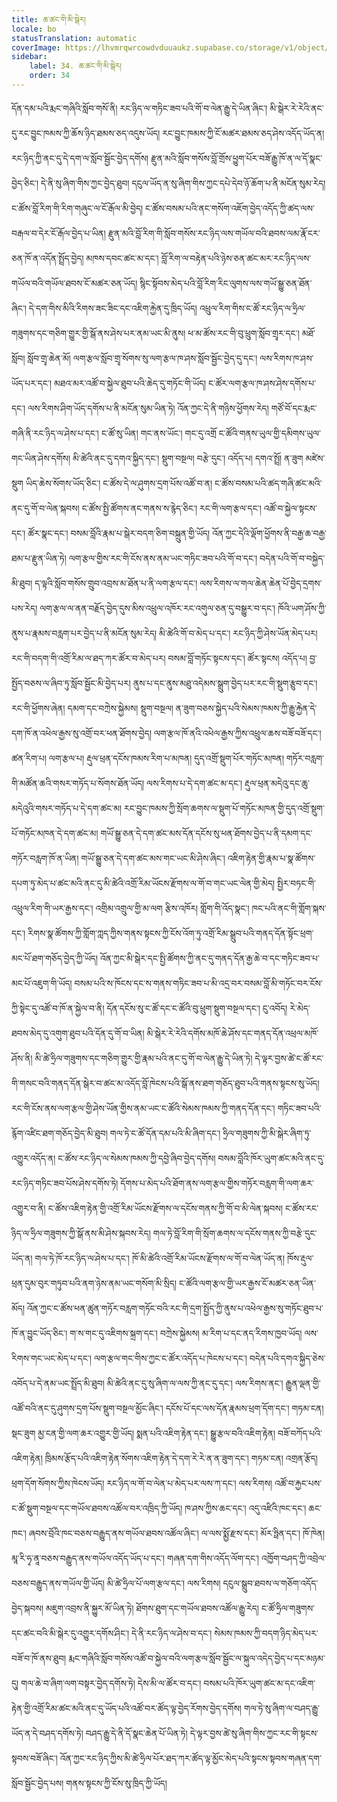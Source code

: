 ```yaml
---
title: ཆ་ཚང་གི་མི་སྒེར།
locale: bo
statusTranslation: automatic
coverImage: https://lhvmrqwrcowdvduuaukz.supabase.co/storage/v1/object/public/strapi-uploads/small_cover-educacion-fundamental.webp-2d51a7828a2b1309555be27f7e2a61a0.webp
sidebar:
    label: 34. ཆ་ཚང་གི་མི་སྒེར།
    order: 34
---
```

དོན་དམ་པའི་རྨང་གཞིའི་སློབ་གསོ་ནི། རང་ཉིད་ལ་གཏིང་ཟབ་པའི་གོ་བ་ལེན་རྒྱུ་དེ་ཡིན་ཞིང་། མི་སྒེར་རེ་རེའི་ནང་དུ་རང་བྱུང་ཁམས་ཀྱི་ཆོས་ཉིད་ཐམས་ཅད་འདུས་ཡོད།
རང་བྱུང་ཁམས་ཀྱི་ངོ་མཚར་ཐམས་ཅད་ཤེས་འདོད་ཡོད་ན། རང་ཉིད་ཀྱི་ནང་དུ་དེ་དག་ལ་སློབ་སྦྱོང་བྱེད་དགོས།
རྫུན་མའི་སློབ་གསོས་བློ་གྲོས་ཕྱུག་པོར་བཟོ་རྒྱུ་ཁོ་ན་ལ་དོ་སྣང་བྱེད་ཅིང་། དེ་ནི་སུ་ཞིག་གིས་ཀྱང་བྱེད་ཐུབ། དངུལ་ཡོད་ན་སུ་ཞིག་གིས་ཀྱང་དཔེ་དེབ་ཉོ་ཆོག་པ་ནི་མངོན་སུམ་རེད།
ང་ཚོས་བློ་རིག་གི་རིག་གཞུང་ལ་ངོ་རྒོལ་མི་བྱེད། ང་ཚོས་བསམ་པའི་ནང་གསོག་འཇོག་བྱེད་འདོད་ཀྱི་ཚད་ལས་བརྒལ་བ་དེར་ངོ་རྒོལ་བྱེད་པ་ཡིན།
རྫུན་མའི་བློ་རིག་གི་སློབ་གསོས་རང་ཉིད་ལས་གཡོལ་བའི་ཐབས་ལམ་རྣོ་ངར་ཅན་ཁོ་ན་འདོན་སྤྲོད་བྱེད།
མཁས་དབང་ཚང་མ་དང་། བློ་རིག་ལ་བརྟེན་པའི་ཉེས་ཅན་ཚང་མར་རང་ཉིད་ལས་གཡོལ་བའི་གཡོལ་ཐབས་ངོ་མཚར་ཅན་ཡོད།
སྙིང་སྟོབས་མེད་པའི་བློ་རིག་རིང་ལུགས་ལས་གཡོ་སྒྱུ་ཅན་ཐོན་ཞིང་། དེ་དག་གིས་མིའི་རིགས་ཟང་ཟིང་དང་འཇིག་རྐྱེན་དུ་ཁྲིད་ཡོད།
འཕྲུལ་རིག་གིས་ང་ཚོ་རང་ཉིད་ལ་ཧྲིལ་གཟུགས་དང་གཅིག་གྱུར་གྱི་སྒོ་ནས་ཤེས་པར་ནམ་ཡང་མི་ནུས།
ཕ་མ་ཚོས་རང་གི་བུ་ཕྲུག་སློབ་གྲྭར་དང་། མཐོ་སློབ། སློབ་གྲྭ་ཆེན་མོ། ལག་རྩལ་སློབ་གྲྭ་སོགས་སུ་ལག་རྩལ་ཁ་ཤས་སློབ་སྦྱོང་བྱེད་དུ་དང་། ལས་རིགས་ཁ་ཤས་ཡོད་པར་དང་། མཐའ་མར་འཚོ་བ་སྐྱེལ་ཐུབ་པའི་ཆེད་དུ་གཏོང་གི་ཡོད།
ང་ཚོར་ལག་རྩལ་ཁ་ཤས་ཤེས་དགོས་པ་དང་། ལས་རིགས་ཤིག་ཡོད་དགོས་པ་ནི་མངོན་སུམ་ཡིན་ཏེ། འོན་ཀྱང་དེ་ནི་གཉིས་ཕྱོགས་རེད། གཙོ་བོ་དང་རྨང་གཞི་ནི་རང་ཉིད་ལ་ཤེས་པ་དང་། ང་ཚོ་སུ་ཡིན། གང་ནས་ཡོང་། གང་དུ་འགྲོ ང་ཚོའི་གནས་ཡུལ་གྱི་དམིགས་ཡུལ་གང་ཡིན་ཤེས་དགོས།
མི་ཚེའི་ནང་དུ་དགའ་སྐྱིད་དང་། སྡུག་བསྔལ། བརྩེ་དུང་། འདོད་པ། དགའ་སྤྲོ། ན་ཟུག མཛེས་སྡུག ཡིད་ཆེས་སོགས་ཡོད་ཅིང་། ང་ཚོས་དེ་ལ་ཤུགས་དྲག་པོས་འཚོ་བ་ན། ང་ཚོས་བསམ་པའི་ཚད་གཞི་ཚང་མའི་ནང་དུ་གོ་བ་ལེན་སྐབས། ང་ཚོས་སྤྱི་ཚོགས་ནང་གནས་ས་རྙེད་ཅིང་། རང་གི་ལག་རྩལ་དང་། འཚོ་བ་སྐྱེལ་སྟངས་དང་། ཚོར་སྣང་དང་། བསམ་བློའི་རྣམ་པ་སྒེར་བདག་ཅིག་བསྐྲུན་གྱི་ཡོད། འོན་ཀྱང་དེའི་ལྡོག་ཕྱོགས་ནི་བརྒྱ་ཆ་བརྒྱ་ཐམ་པ་རྫུན་ཡིན་ཏེ། ལག་རྩལ་གྱིས་རང་གི་ངོས་ནས་ནམ་ཡང་གཏིང་ཟབ་པའི་གོ་བ་དང་། བདེན་པའི་གོ་བ་བསྐྱེད་མི་ཐུབ།
ད་ལྟའི་སློབ་གསོས་གྲུབ་འབྲས་མ་ཐོན་པ་ནི་ལག་རྩལ་དང་། ལས་རིགས་ལ་གལ་ཆེན་ཆེན་པོ་བྱེད་དྲགས་པས་རེད། ལག་རྩལ་ལ་ནན་བརྗོད་བྱེད་དུས་མིས་འཕྲུལ་འཁོར་རང་འགུལ་ཅན་དུ་བསྒྱུར་བ་དང་། ཁོའི་ཡག་ཤོས་ཀྱི་ནུས་པ་རྣམས་བརླག་པར་བྱེད་པ་ནི་མངོན་སུམ་རེད།
མི་ཚེའི་གོ་བ་མེད་པ་དང་། རང་ཉིད་ཀྱི་ཤེས་ཡོན་མེད་པར། རང་གི་བདག་གི་འགྲོ་རིམ་ལ་ཐད་ཀར་ཚོར་བ་མེད་པར། བསམ་བློ་གཏོང་སྟངས་དང་། ཚོར་སྟངས། འདོད་པ། བྱ་སྤྱོད་བཅས་ལ་ཞིབ་ཏུ་སློབ་སྦྱོང་མི་བྱེད་པར། ནུས་པ་དང་ནུས་མཐུ་འདེམས་སྒྲུག་བྱེད་པར་རང་གི་སྡུག་རྩུབ་དང་། རང་གི་ཕྱོགས་ཞེན། དམག་དང་བཀྲེས་སྐྱེམས། སྡུག་བསྔལ། ན་ཟུག་བཅས་སྐྱེད་པའི་སེམས་ཁམས་ཀྱི་རྒྱུ་རྐྱེན་དེ་དག་ཁོ་ན་འཕེལ་རྒྱས་སུ་འགྲོ་བར་ཕན་ཐོགས་བྱེད།
ལག་རྩལ་ཁོ་ནའི་འཕེལ་རྒྱས་ཀྱིས་འཕྲུལ་ཆས་བཟོ་བཟོ་དང་། ཚན་རིག་པ། ལག་རྩལ་པ། རྡུལ་ཕྲན་དངོས་ཁམས་རིག་པ་མཁན། དུད་འགྲོ་སྡུག་པོར་གཏོང་མཁན། གཏོར་བརླག་གི་མཚོན་ཆའི་གསར་གཏོད་པ་སོགས་ཐོན་ཡོད།
ལས་རིགས་པ་དེ་དག་ཚང་མ་དང་། རྡུལ་ཕྲན་མདེའུ་དང་ཆུ་མདེའུའི་གསར་གཏོད་པ་དེ་དག་ཚང་མ། རང་བྱུང་ཁམས་ཀྱི་སྲོག་ཆགས་ལ་སྡུག་པོ་གཏོང་མཁན་གྱི་དུད་འགྲོ་སྡུག་པོ་གཏོང་མཁན་དེ་དག་ཚང་མ། གཡོ་སྒྱུ་ཅན་དེ་དག་ཚང་མས་དོན་དངོས་སུ་ཕན་ཐོགས་བྱེད་པ་ནི་དམག་དང་གཏོར་བརླག་ཁོ་ན་ཡིན།
གཡོ་སྒྱུ་ཅན་དེ་དག་ཚང་མས་གང་ཡང་མི་ཤེས་ཞིང་། འཇིག་རྟེན་གྱི་རྣམ་པ་སྣ་ཚོགས་དཔག་ཏུ་མེད་པ་ཚང་མའི་ནང་དུ་མི་ཚེའི་འགྲོ་རིམ་ཡོངས་རྫོགས་ལ་གོ་བ་གང་ཡང་ལེན་གྱི་མེད།
སྤྱིར་བཏང་གི་འཕྲུལ་རིག་གི་ཡར་རྒྱས་དང་། འགྲིམ་འགྲུལ་གྱི་མ་ལག རྩིས་འཁོར། གློག་གི་འོད་སྣང་། ཁང་པའི་ནང་གི་གློག་སྐས་དང་། རིགས་སྣ་ཚོགས་ཀྱི་གློག་ཀླད་ཀྱིས་གནས་སྟངས་ཀྱི་ངོས་འོག་ཏུ་འགྲོ་རིམ་སྒྲུབ་པའི་གནད་དོན་སྟོང་ཕྲག་མང་པོ་ཐག་གཅོད་བྱེད་ཀྱི་ཡོད། འོན་ཀྱང་མི་སྒེར་དང་སྤྱི་ཚོགས་ཀྱི་ནང་དུ་གནད་དོན་རྒྱ་ཆེ་བ་དང་གཏིང་ཟབ་པ་མང་པོ་འཇུག་གི་ཡོད།
བསམ་པའི་ས་ཁོངས་དང་ས་གནས་གཏིང་ཟབ་པ་མི་འདྲ་བར་བསམ་བློ་མི་གཏོང་བར་ངོས་ཀྱི་སྟེང་དུ་འཚོ་བ་ཁོ་ན་སྐྱེལ་བ་ནི། དོན་དངོས་སུ་ང་ཚོ་དང་ང་ཚོའི་བུ་ཕྲུག་སྡུག་བསྔལ་དང་། ངུ་འབོད། རེ་མེད་ཐབས་མེད་དུ་འགུག་ཐུབ་པའི་དོན་དུ་གོ་བ་ཡིན།
མི་སྒེར་རེ་རེའི་དགོས་མཁོ་ཆེ་ཤོས་དང་གནད་དོན་འཕྲལ་མཁོ་ཤོས་ནི། མི་ཚེ་ཧྲིལ་གཟུགས་དང་གཅིག་གྱུར་གྱི་རྣམ་པའི་ནང་དུ་གོ་བ་ལེན་རྒྱུ་དེ་ཡིན་ཏེ། དེ་ལྟར་བྱས་ཚེ་ང་ཚོ་རང་གི་གསང་བའི་གནད་དོན་སྒེར་བ་ཚང་མ་འདོད་བློ་ཁེངས་པའི་སྒོ་ནས་ཐག་གཅོད་ཐུབ་པའི་གནས་སྟངས་སུ་ཡོད།
རང་གི་ངོས་ནས་ལག་རྩལ་གྱི་ཤེས་ཡོན་གྱིས་ནམ་ཡང་ང་ཚོའི་སེམས་ཁམས་ཀྱི་གནད་དོན་དང་། གཏིང་ཟབ་པའི་རྙོག་འཛིང་ཐག་གཅོད་བྱེད་མི་ཐུབ།
གལ་ཏེ་ང་ཚོ་དོན་དམ་པའི་མི་ཞིག་དང་། ཧྲིལ་གཟུགས་ཀྱི་མི་སྒེར་ཞིག་ཏུ་འགྱུར་འདོད་ན། ང་ཚོས་རང་ཉིད་ལ་སེམས་ཁམས་ཀྱི་དབྱེ་ཞིབ་བྱེད་དགོས། བསམ་བློའི་ཁོར་ཡུག་ཚང་མའི་ནང་དུ་རང་ཉིད་གཏིང་ཟབ་པོས་ཤེས་དགོས་ཏེ། དོགས་པ་མེད་པའི་ཐོག་ནས་ལག་རྩལ་གྱིས་གཏོར་བརླག་གི་ལག་ཆར་འགྱུར་བ་ནི། ང་ཚོས་འཇིག་རྟེན་གྱི་འགྲོ་རིམ་ཡོངས་རྫོགས་ལ་དངོས་གནས་ཀྱི་གོ་བ་མི་ལེན་སྐབས། ང་ཚོས་རང་ཉིད་ལ་ཧྲིལ་གཟུགས་ཀྱི་སྒོ་ནས་མི་ཤེས་སྐབས་རེད།
གལ་ཏེ་བློ་རིག་གི་སྲོག་ཆགས་ལ་དངོས་གནས་ཀྱི་བརྩེ་དུང་ཡོད་ན། གལ་ཏེ་ཁོ་རང་ཉིད་ལ་ཤེས་པ་དང་། ཁོ་མི་ཚེའི་འགྲོ་རིམ་ཡོངས་རྫོགས་ལ་གོ་བ་ལེན་ཡོད་ན། ཁོས་རྡུལ་ཕྲན་དུམ་བུར་གཏུབ་པའི་ནག་ཉེས་ནམ་ཡང་གསོག་མི་སྲིད།
ང་ཚོའི་ལག་རྩལ་གྱི་ཡར་རྒྱས་ངོ་མཚར་ཅན་ཡིན་མོད། འོན་ཀྱང་ང་ཚོས་ཕན་ཚུན་གཏོར་བརླག་གཏོང་བའི་རང་གི་དྲག་སྤྱོད་ཀྱི་ནུས་པ་འཕེལ་རྒྱས་སུ་གཏོང་ཐུབ་པ་ཁོ་ན་བྱུང་ཡོད་ཅིང་། ག་ས་གང་དུ་འཇིགས་སྐྲག་དང་། བཀྲེས་སྐྱེམས། མ་རིག་པ་དང་ནད་རིགས་ཁྱབ་ཡོད།
ལས་རིགས་གང་ཡང་མེད་པ་དང་། ལག་རྩལ་གང་གིས་ཀྱང་ང་ཚོར་འདོད་པ་ཁེངས་པ་དང་། བདེན་པའི་དགའ་སྐྱིད་ཅེས་འབོད་པ་དེ་ནམ་ཡང་སྤྲོད་མི་ཐུབ།
མི་ཚེའི་ནང་དུ་སུ་ཞིག་ལ་ལས་ཀྱི་ནང་དུ་དང་། ལས་རིགས་ནང་། རྒྱུན་ལྡན་གྱི་འཚོ་བའི་ནང་དུ་ཤུགས་དྲག་པོས་སྡུག་བསྔལ་མྱོང་ཞིང་། དངོས་པོ་དང་ལས་དོན་རྣམས་ཕྲག་དོག་དང་། གཏམ་ངན། སྡང་ཟུག མྱ་ངན་གྱི་ལག་ཆར་འགྱུར་གྱི་ཡོད།
སྨན་པའི་འཇིག་རྟེན་དང་། སྒྱུ་རྩལ་བའི་འཇིག་རྟེན། བཟོ་བཀོད་པའི་འཇིག་རྟེན། ཁྲིམས་རྩོད་པའི་འཇིག་རྟེན་སོགས་འཇིག་རྟེན་དེ་དག་རེ་རེ་ན་ན་ཟུག་དང་། གཏམ་ངན། འགྲན་རྩོད། ཕྲག་དོག་སོགས་ཀྱིས་ཁེངས་ཡོད།
རང་ཉིད་ལ་གོ་བ་ལེན་པ་མེད་པར་ལས་ཀ་དང་། ལས་རིགས། འཚོ་བ་རྐྱང་པས་ང་ཚོ་སྡུག་བསྔལ་དང་གཡོལ་ཐབས་འཚོལ་བར་འཁྲིད་ཀྱི་ཡོད། ཁ་ཤས་ཀྱིས་ཆང་དང་། འདུ་འཛིའི་ཁང་དང་། ཆང་ཁང་། ཞབས་བྲོའི་ཁང་བཅས་བརྒྱུད་ནས་གཡོལ་ཐབས་འཚོལ་ཞིང་། ལ་ལས་སྨྱོ་རྫས་དང་། མོར་ཧྥིན་དང་། ཁོ་ཁེན། མཱ་རི་ཧྭ་ནཱ་བཅས་བརྒྱུད་ནས་གཡོལ་འདོད་ཡོད་པ་དང་། གཞན་དག་གིས་འདོད་ལོག་དང་། འཁྱོག་བཤད་ཀྱི་འབྲེལ་བཅས་བརྒྱུད་ནས་གཡོལ་གྱི་ཡོད།
མི་ཚེ་ཧྲིལ་པོ་ལག་རྩལ་དང་། ལས་རིགས། དངུལ་སྒྲུབ་ཐབས་ལ་གཅོག་འདོད་བྱེད་སྐབས། མཇུག་འབྲས་ནི་སྐྱུར་མོ་ཡིན་ཏེ། ཐོགས་ཐུག་དང་གཡོལ་ཐབས་འཚོལ་རྒྱུ་རེད།
ང་ཚོ་ཧྲིལ་གཟུགས་དང་ཚང་བའི་མི་སྒེར་དུ་འགྱུར་དགོས་ཤིང་། དེ་ནི་རང་ཉིད་ལ་ཤེས་བ་དང་། སེམས་ཁམས་ཀྱི་བདག་ཉིད་མེད་པར་བཟོ་བ་ཁོ་ནས་ཐུབ།
རྨང་གཞིའི་སློབ་གསོས་འཚོ་བ་སྐྱེལ་བའི་ལག་རྩལ་སློབ་སྦྱོང་ལ་སྐུལ་འདེད་བྱེད་པ་དང་མཉམ་དུ། གལ་ཆེ་བ་ཞིག་ལག་བསྟར་བྱེད་དགོས་ཏེ། དེས་མི་ལ་ཚོར་བ་དང་། བསམ་པའི་ཁོར་ཡུག་ཚང་མ་དང་འཇིག་རྟེན་གྱི་འགྲོ་རིམ་ཚང་མའི་ནང་དུ་ཡོད་པའི་འཚོ་བར་ཚོད་ལྟ་བྱེད་རོགས་བྱེད་དགོས།
གལ་ཏེ་སུ་ཞིག་ལ་བཤད་རྒྱུ་ཡོད་ན་དེ་བཤད་དགོས་ཏེ། བཤད་རྒྱུ་དེ་ནི་དོ་སྣང་ཆེན་པོ་ཡིན་ཏེ། དེ་ལྟར་བྱས་ཚེ་སུ་ཞིག་གིས་ཀྱང་རང་གི་སྟངས་སྟབས་བཟོ་ཞིང་། འོན་ཀྱང་རང་ཉིད་ཀྱིས་མི་ཚེ་ཧྲིལ་པོར་ཐད་ཀར་ཚོད་ལྟ་མྱོང་མེད་པའི་སྟངས་སྟབས་གཞན་དག་སློབ་སྦྱོང་བྱེད་པས། གནས་སྟངས་ཀྱི་ངོས་སུ་ཁྲིད་ཀྱི་ཡོད།

